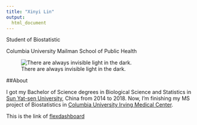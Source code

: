 ```yaml
---
title: "Xinyi Lin"
output:
  html_document
---
```


Student of Biostatistic

Columbia University Mailman School of Public Health

![There are always invisible light in the dark.](./images/home_pic.png)

##About

I got my Bachelor of Science degrees in Biological Science and Statistics in [Sun Yat-sen University](http://www.sysu.edu.cn/2012/en/index.htm), China from 2014 to 2018. Now, I'm finishing my MS project of Biostatistics in [Columbia University Irving Medical Center](https://www.cuimc.columbia.edu).

This is the link of [flexdashboard](dashboard.html)

